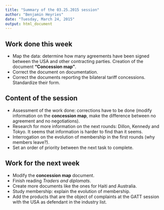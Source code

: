 ```yaml
---
title: "Summary of the 03.25.2015 session"
author: "Benjamin Heyries"
date: "Tuesday, March 24, 2015"
output: html_document
---
```


## Work done this week

  * Map the data: determine how many agreements have been signed between the USA and other contracting parties. Creation of the document __"Concession map"__.
  * Correct the document on documentation. 
  * Correct the documents reporting the bilateral tariff concessions. Standardize their form.
  
## Content of the session
  
  * Assessment of the work done: corrections have to be done (modify information on the __concession map__, make the difference between no agreement and no negotiations).
  * Research for more information on the next rounds: Dillon, Kennedy and Tokyo. It seems that information is harder to find than it seems.
  * Interrogation on the evolution of membership in the first rounds (why members leave?).
  * Set an order of priority between the next task to complete.

## Work for the next week

  * Modify the __concession map__ document.
  * Finish reading _Traders and diplomats_.
  * Create more documents like the ones for Haiti and Australia.
  * Study membership: explain the evolution of membership.
  * Add the products that are the object of complaints at the GATT session with the USA as defendant in the industry list.
